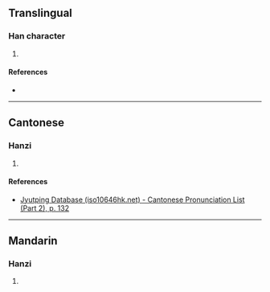 {{character info/new}}
==Translingual==

===Han character===
{{Han char|rn=75|rad=木|as=13|sn=17|four=|canj=DWLV|ids=⿰木睘}}

# {{defn|Han|sort=木13}}

====References====
* {{Han ref|kx=0556.150|dkj=15647|dj=0945.320|hdz=21302.020|uh=6A88|ud=27272}}

----

==Cantonese==

===Hanzi===
{{yue-hanzi|jyut=[[syun4]]|y=syun4}}

# {{defn|lang=yue|sort=木13}}

====References====
*[http://www.iso10646hk.net/jp/document/download.jsp Jyutping Database (iso10646hk.net) - Cantonese Pronunciation List (Part 2), p. 132]

----

==Mandarin==

===Hanzi===
{{cmn-hanzi|pin=[[xuán]] ([[xuan2]])|wg=hsüan<sup>2</sup>}}

# {{defn|lang=cmn|sort=木13}}